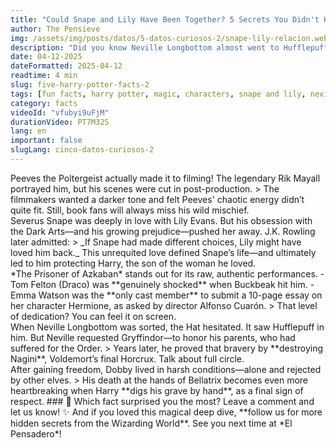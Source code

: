 ```yaml
---
title: "Could Snape and Lily Have Been Together? 5 Secrets You Didn't Know"
author: The Pensieve
img: /assets/img/posts/datos/5-datos-curiosos-2/snape-lily-relacion.webp
description: "Did you know Neville Longbottom almost went to Hufflepuff? Or why Peeves was cut from the movies? Discover 5 hidden secrets, including the truth about Snape and Lily."
date: 04-12-2025
dateFormatted: 2025-04-12
readtime: 4 min
slug: five-harry-potter-facts-2
tags: [fun facts, harry potter, magic, characters, snape and lily, neville hufflepuff, peeves, book vs movie, harry potter secrets, lore]
category: facts
videoId: "vfubyi9uFjM"
durationVideo: PT7M32S
lang: en
important: false
slugLang: cinco-datos-curiosos-2
---
```



<Article>

<Section title="1. 🧻 The Secret of Peeves: Why He Was Cut From the Movies">
Peeves the Poltergeist actually made it to filming! The legendary Rik Mayall portrayed him, but his scenes were cut in post-production.
> The filmmakers wanted a darker tone and felt Peeves' chaotic energy didn’t quite fit.
Still, book fans will always miss his wild mischief.
</Section>

<Section title="2. 💔 Could Snape and Lily Have Been Together? The Truth">
Severus Snape was deeply in love with Lily Evans. But his obsession with the Dark Arts—and his growing prejudice—pushed her away.
J.K. Rowling later admitted: 
> _If Snape had made different choices, Lily might have loved him back._
This unrequited love defined Snape’s life—and ultimately led to him protecting Harry, the son of the woman he loved.
</Section>

<Section title="3. 🎬 The Improv Film (And Emma's 10-Page Essay)">
*The Prisoner of Azkaban* stands out for its raw, authentic performances.
- Tom Felton (Draco) was **genuinely shocked** when Buckbeak hit him.
- Emma Watson was the **only cast member** to submit a 10-page essay on her character Hermione, as asked by director Alfonso Cuarón.
> That level of dedication? You can feel it on screen.
</Section>

<Section title="4. 🦁 Neville Longbottom: The Hufflepuff Who Almost Was">
When Neville Longbottom was sorted, the Hat hesitated. It saw Hufflepuff in him.
But Neville requested Gryffindor—to honor his parents, who had suffered for the Order.
> Years later, he proved that bravery by **destroying Nagini**, Voldemort’s final Horcrux.
Talk about full circle.
</Section>

<Section title="5. 🧦 Dobby’s Tragic Life (After Gaining Freedom)">
After gaining freedom, Dobby lived in harsh conditions—alone and rejected by other elves.
> His death at the hands of Bellatrix becomes even more heartbreaking when Harry **digs his grave by hand**, as a final sign of respect.
### 📣 Which fact surprised you the most?
Leave a comment and let us know! 
✨ And if you loved this magical deep dive, **follow us for more hidden secrets from the Wizarding World**.
See you next time at *El Pensadero*!
</Section>

</Article>